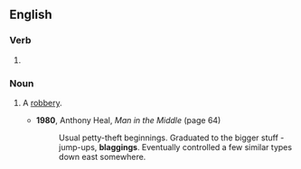 ==English==

===Verb===
{{head|en|verb form}}

# {{present participle of|en|blag|nocat=1}}

===Noun===
{{en-noun}}

# {{lb|en|UK|slang}} A [[robbery]].
#* '''1980''', Anthony Heal, ''Man in the Middle'' (page 64)
#*: Usual petty-theft beginnings. Graduated to the bigger stuff - jump-ups, '''blaggings'''. Eventually controlled a few similar types down east somewhere.